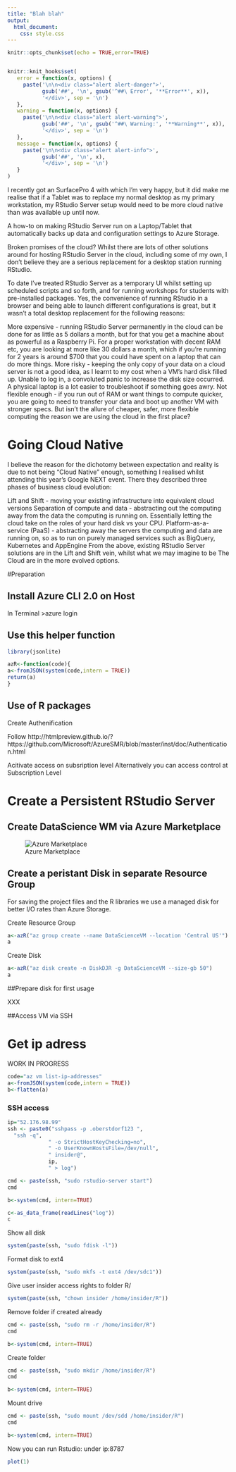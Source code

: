 ```yaml
---
title: "Blah blah"
output:
  html_document:
    css: style.css
---
```


```r
knitr::opts_chunk$set(echo = TRUE,error=TRUE)


knitr::knit_hooks$set(
   error = function(x, options) {
     paste('\n\n<div class="alert alert-danger">',
           gsub('##', '\n', gsub('^##\ Error', '**Error**', x)),
           '</div>', sep = '\n')
   },
   warning = function(x, options) {
     paste('\n\n<div class="alert alert-warning">',
           gsub('##', '\n', gsub('^##\ Warning:', '**Warning**', x)),
           '</div>', sep = '\n')
   },
   message = function(x, options) {
     paste('\n\n<div class="alert alert-info">',
           gsub('##', '\n', x),
           '</div>', sep = '\n')
   }
)
```

I recently got an SurfacePro 4 with which I’m very happy, but it did make me realise that if a Tablet was to replace my normal desktop as my primary workstation, my RStudio Server setup would need to be more cloud native than was available up until now.

A how-to on making RStudio Server run on a Laptop/Tablet that automatically backs up data and configuration settings to Azure Storage.

Broken promises of the cloud?
Whilst there are lots of other solutions around for hosting RStudio Server in the cloud, including some of my own, I don’t believe they are a serious replacement for a desktop station running RStudio.

To date I’ve treated RStudio Server as a temporary UI whilst setting up scheduled scripts and so forth, and for running workshops for students with pre-installed packages. Yes, the convenience of running RStudio in a browser and being able to launch different configurations is great, but it wasn’t a total desktop replacement for the following reasons:

More expensive - running RStudio Server permanently in the cloud can be done for as little as 5 dollars a month, but for that you get a machine about as powerful as a Raspberry Pi. For a proper workstation with decent RAM etc, you are looking at more like 30 dollars a month, which if you’re running for 2 years is around $700 that you could have spent on a laptop that can do more things.
More risky - keeping the only copy of your data on a cloud server is not a good idea, as I learnt to my cost when a VM’s hard disk filled up. Unable to log in, a convoluted panic to increase the disk size occurred. A physical laptop is a lot easier to troubleshoot if something goes awry.
Not flexible enough - if you run out of RAM or want things to compute quicker, you are going to need to transfer your data and boot up another VM with stronger specs.
But isn’t the allure of cheaper, safer, more flexible computing the reason we are using the cloud in the first place?

# Going Cloud Native
I believe the reason for the dichotomy between expectation and reality is due to not being “Cloud Native” enough, something I realised whilst attending this year’s Google NEXT event. There they described three phases of business cloud evolution:

Lift and Shift - moving your existing infrastructure into equivalent cloud versions
Separation of compute and data - abstracting out the computing away from the data the computing is running on. Essentially letting the cloud take on the roles of your hard disk vs your CPU.
Platform-as-a-service (PaaS) - abstracting away the servers the computing and data are running on, so as to run on purely managed services such as BigQuery, Kubernetes and AppEngine
From the above, existing RStudio Server solutions are in the Lift and Shift vein, whilst what we may imagine to be The Cloud are in the more evolved options.

#Preparation

## Install Azure CLI 2.0 on Host

In Terminal
>azure login

## Use this helper function

```r
library(jsonlite)

azR<-function(code){
a<-fromJSON(system(code,intern = TRUE))
return(a)
}

```

## Use of R packages


Create Authenification 

Follow
http://htmlpreview.github.io/?https://github.com/Microsoft/AzureSMR/blob/master/inst/doc/Authentication.html

Acitivate access on subsription level
Alternatively you can access control at Subscription Level


# Create a Persistent RStudio Server

## Create DataScience WM via Azure Marketplace

![Azure Marketplace](images/Azure_DSVMUbuntu.png)




## Create a peristant Disk in separate Resource Group

For saving the project files and the R libraries we use a managed disk for better I/O rates than Azure Storage.

Create Resource Group
```r
a<-azR("az group create --name DataScienceVM --location 'Central US'")
a
```
Create Disk

```r
a<-azR("az disk create -n DiskDJR -g DataScienceVM --size-gb 50")
a
```

##Prepare disk for first usage

XXX


##Access VM via SSH

# Get ip adress

WORK IN PROGRESS
```r
code="az vm list-ip-addresses"
a<-fromJSON(system(code,intern = TRUE))
b<-flatten(a)

```



### SSH access

```r

ip="52.176.98.99"
ssh <- paste0("sshpass -p .oberstdorf123 ",
  "ssh -q",
             " -o StrictHostKeyChecking=no",
             " -o UserKnownHostsFile=/dev/null",
             " insider@",
             ip,
             " > log")

cmd <- paste(ssh, "sudo rstudio-server start")
cmd

b<-system(cmd, intern=TRUE)
```
```r
c<-as_data_frame(readLines("log"))
c
```

Show all disk

```r
system(paste(ssh, "sudo fdisk -l"))
```

Format disk to ext4

```r
system(paste(ssh, "sudo mkfs -t ext4 /dev/sdc1"))
```

Give user insider access rights to folder R/

```r
system(paste(ssh, "chown insider /home/insider/R"))
```







Remove folder if created already

```r
cmd <- paste(ssh, "sudo rm -r /home/insider/R")
cmd

b<-system(cmd, intern=TRUE)
```

Create folder

```r
cmd <- paste(ssh, "sudo mkdir /home/insider/R")
cmd

b<-system(cmd, intern=TRUE)
```

Mount drive
```r
cmd <- paste(ssh, "sudo mount /dev/sdd /home/insider/R")
cmd

b<-system(cmd, intern=TRUE)
```

Now you can run Rstudio: under ip:8787


```r
plot(1)
```

